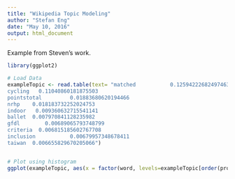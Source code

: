 ```yaml
---
title: "Wikipedia Topic Modeling"
author: "Stefan Eng"
date: "May 10, 2016"
output: html_document
---
```


Example from Steven's work.
```r
library(ggplot2)

# Load Data
exampleTopic <- read.table(text= "matched          	0.12594222682497463
cycling   0.11040860181875503
pointstotal      	0.01883680620194466
nrhp  	0.018183732252024753
indoor   0.009360632715541141
ballet 	0.007970841128235982
gfdl    	0.00689065793748799
criteria  0.006815185602767708
inclusion          	0.00679957348678411
taiwan  0.006655829670205066")


# Plot using histogram
ggplot(exampleTopic, aes(x = factor(word, levels=exampleTopic[order(prob, decreasing = TRUE), "word"]), y = prob))  + geom_bar(stat = "identity") + ggtitle("Example Topic") + ylab("Probabilities") + xlab("Words")
```
